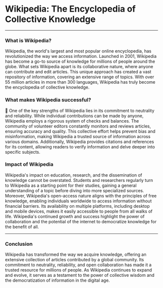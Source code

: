 # Wikipedia: The Encyclopedia of Collective Knowledge

---

### What is Wikipedia?

Wikipedia, the world's largest and most popular online encyclopedia, has revolutionized the way we access information. Launched in 2001, Wikipedia has become a go-to source of knowledge for millions of people around the globe. What sets Wikipedia apart is its collaborative nature, where anyone can contribute and edit articles. This unique approach has created a vast repository of information, covering an extensive range of topics. With over 55 million articles in more than 300 languages, Wikipedia has truly become the encyclopedia of collective knowledge.

### What makes Wikipedia successful?

<aside>
📝 
One of the key strengths of Wikipedia lies in its commitment to neutrality and reliability. While individual contributions can be made by anyone, Wikipedia employs a rigorous system of checks and balances. The community of volunteer editors constantly monitors and reviews articles, ensuring accuracy and quality. This collective effort helps prevent bias and misinformation, making Wikipedia a trusted source of information across various domains. Additionally, Wikipedia provides citations and references for its content, allowing readers to verify information and delve deeper into specific subjects.

</aside>

### Impact of Wikipedia

Wikipedia's impact on education, research, and the dissemination of knowledge cannot be overstated. Students and researchers regularly turn to Wikipedia as a starting point for their studies, gaining a general understanding of a topic before diving into more specialized sources. Moreover, Wikipedia's open-access nature aligns with the principles of free knowledge, enabling individuals worldwide to access information without financial barriers. Its availability on multiple platforms, including desktop and mobile devices, makes it easily accessible to people from all walks of life. Wikipedia's continued growth and success highlight the power of collaboration and the potential of the internet to democratize knowledge for the benefit of all.

---

### Conclusion

Wikipedia has transformed the way we acquire knowledge, offering an extensive collection of articles contributed by a global community. Its commitment to neutrality, reliability, and open collaboration has made it a trusted resource for millions of people. As Wikipedia continues to expand and evolve, it serves as a testament to the power of collective wisdom and the democratization of information in the digital age.